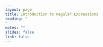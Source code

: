 ```yaml
---
layout: page
title: Introduction to Regular Expressions
reading: "
"
notes: ""
slides: false
link: false
---
```

